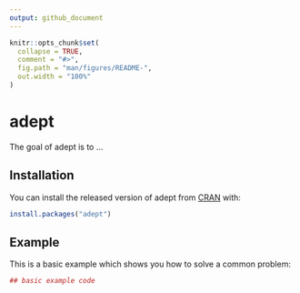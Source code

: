 ```yaml
---
output: github_document
---
```


<!-- README.md is generated from README.Rmd. Please edit that file -->

```r
knitr::opts_chunk$set(
  collapse = TRUE,
  comment = "#>",
  fig.path = "man/figures/README-",
  out.width = "100%"
)
```
# adept

The goal of adept is to ...

## Installation

You can install the released version of adept from [CRAN](https://CRAN.R-project.org) with:

``` r
install.packages("adept")
```

## Example

This is a basic example which shows you how to solve a common problem:

```r
## basic example code
```
